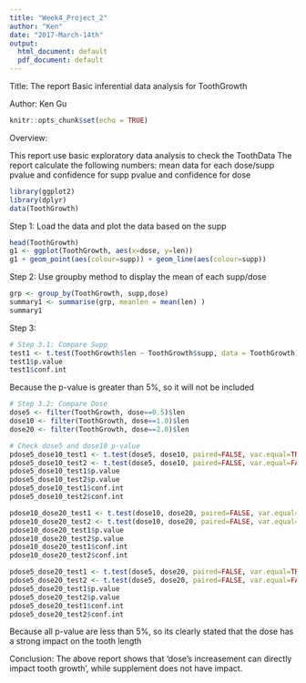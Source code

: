 ---
title: "Week4_Project_2"
author: "Ken"
date: "2017-March-14th"
output:
  html_document: default
  pdf_document: default
---

Title:
The report Basic inferential data analysis for ToothGrowth

Author: 
Ken Gu

```{r setup, include=FALSE}
knitr::opts_chunk$set(echo = TRUE)
```

Overview:

This report use basic exploratory data analysis to check the ToothData 
The report calculate the following numbers:
mean data for each dose/supp
pvalue and confidence for supp 
pvalue and confidence for dose


```{r}


library(ggplot2)
library(dplyr)
data(ToothGrowth)

```

Step 1: Load the data and plot the data based on the supp


```{r}

head(ToothGrowth)
g1 <- ggplot(ToothGrowth, aes(x=dose, y=len))
g1 + geom_point(aes(colour=supp)) + geom_line(aes(colour=supp))

```

Step 2: Use groupby method to display the mean of each supp/dose

```{r}
grp <- group_by(ToothGrowth, supp,dose)
summary1 <- summarise(grp, meanlen = mean(len) )
summary1
```

Step 3: 

```{r}

# Step 3.1: Compare Supp
test1 <- t.test(ToothGrowth$len ~ ToothGrowth$supp, data = ToothGrowth)
test1$p.value
test1$conf.int

```
Because the p-value is greater than 5%, so it will not be included

```{r}

# Step 3.2: Compare Dose
dose5 <- filter(ToothGrowth, dose==0.5)$len
dose10 <- filter(ToothGrowth, dose==1.0)$len
dose20 <- filter(ToothGrowth, dose==2.0)$len

# Check dose5 and dose10 p-value
pdose5_dose10_test1 <- t.test(dose5, dose10, paired=FALSE, var.equal=TRUE)
pdose5_dose10_test2 <- t.test(dose5, dose10, paired=FALSE, var.equal=FALSE)
pdose5_dose10_test1$p.value
pdose5_dose10_test2$p.value
pdose5_dose10_test1$conf.int
pdose5_dose10_test2$conf.int

pdose10_dose20_test1 <- t.test(dose10, dose20, paired=FALSE, var.equal=TRUE)
pdose10_dose20_test2 <- t.test(dose10, dose20, paired=FALSE, var.equal=FALSE)
pdose10_dose20_test1$p.value
pdose10_dose20_test2$p.value
pdose10_dose20_test1$conf.int
pdose10_dose20_test2$conf.int

pdose5_dose20_test1 <- t.test(dose5, dose20, paired=FALSE, var.equal=TRUE)
pdose5_dose20_test2 <- t.test(dose5, dose20, paired=FALSE, var.equal=FALSE)
pdose5_dose20_test1$p.value
pdose5_dose20_test2$p.value
pdose5_dose20_test1$conf.int
pdose5_dose20_test2$conf.int

```
Because all p-value are less than 5%, so its clearly stated that the dose has a strong impact on the tooth length

Conclusion: 
The above report shows that 'dose's increasement can directly impact tooth growth', while supplement does not have impact.

